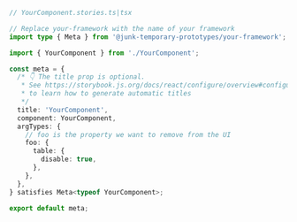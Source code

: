 ```ts
// YourComponent.stories.ts|tsx

// Replace your-framework with the name of your framework
import type { Meta } from '@junk-temporary-prototypes/your-framework';

import { YourComponent } from './YourComponent';

const meta = {
  /* 👇 The title prop is optional.
   * See https://storybook.js.org/docs/react/configure/overview#configure-story-loading
   * to learn how to generate automatic titles
   */
  title: 'YourComponent',
  component: YourComponent,
  argTypes: {
    // foo is the property we want to remove from the UI
    foo: {
      table: {
        disable: true,
      },
    },
  },
} satisfies Meta<typeof YourComponent>;

export default meta;
```

